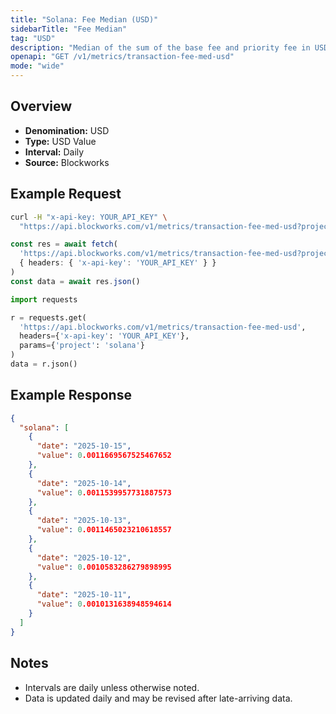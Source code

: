 ```yaml
---
title: "Solana: Fee Median (USD)"
sidebarTitle: "Fee Median"
tag: "USD"
description: "Median of the sum of the base fee and priority fee in USD that day"
openapi: "GET /v1/metrics/transaction-fee-med-usd"
mode: "wide"
---
```


## Overview

- **Denomination:** USD
- **Type:** USD Value
- **Interval:** Daily
- **Source:** Blockworks

## Example Request

<CodeGroup>

```bash cURL
curl -H "x-api-key: YOUR_API_KEY" \
  "https://api.blockworks.com/v1/metrics/transaction-fee-med-usd?project=solana"
```

```typescript TypeScript
const res = await fetch(
  'https://api.blockworks.com/v1/metrics/transaction-fee-med-usd?project=solana',
  { headers: { 'x-api-key': 'YOUR_API_KEY' } }
)
const data = await res.json()
```

```python Python
import requests

r = requests.get(
  'https://api.blockworks.com/v1/metrics/transaction-fee-med-usd',
  headers={'x-api-key': 'YOUR_API_KEY'},
  params={'project': 'solana'}
)
data = r.json()
```

</CodeGroup>

## Example Response

```json
{
  "solana": [
    {
      "date": "2025-10-15",
      "value": 0.0011669567525467652
    },
    {
      "date": "2025-10-14",
      "value": 0.0011539957731887573
    },
    {
      "date": "2025-10-13",
      "value": 0.0011465023210618557
    },
    {
      "date": "2025-10-12",
      "value": 0.0010583286279898995
    },
    {
      "date": "2025-10-11",
      "value": 0.0010131638948594614
    }
  ]
}
```

## Notes
- Intervals are daily unless otherwise noted.
- Data is updated daily and may be revised after late-arriving data.